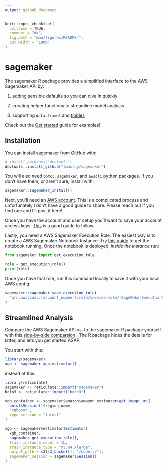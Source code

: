 ```yaml
---
output: github_document
---
```


<!-- README.md is generated from README.Rmd. Please edit that file -->

```r
knitr::opts_chunk$set(
  collapse = TRUE,
  comment = "#>",
  fig.path = "man/figures/README-",
  out.width = "100%"
)
```

# sagemaker

<!-- badges: start -->
<!-- badges: end -->

The sagemaker R package provides a simplified interface
to the AWS Sagemaker API by:

1. adding sensible defaults so you can dive in quickly

2. creating helper functions to streamline model analysis

3. supporting `data.frame`s and [tibbles](https://github.com/tidyverse/tibble)

Check out the 
[Get started](https://tmastny.github.io/sagemaker/articles/sagemaker.html) 
guide for examples!

## Installation

You can install sagemaker from [GitHub](https://github.com/) with:
```r
# install.packages("devtools")
devtools::install_github("tmastny/sagemaker")
```

You will also need `boto3`, `sagemaker`, and `awscli` 
python packages.
If you don't have them, or aren't sure, install with:
```r
sagemaker::sagemaker_install()
```

Next, you'll need an [AWS account](https://aws.amazon.com/premiumsupport/knowledge-center/create-and-activate-aws-account/). 
This is a complicated process and unfortunately I don't have a good guide
to share. Please reach out if you find one and I'll post it here!

Once you have the account and user setup you'll want to
save your account access keys. 
[This](https://www.viget.com/articles/set-up-aws-cli-and-download-your-s3-files-from-the-command-line/)
is a good guide to follow.

Lastly, you need a AWS Sagemaker Execution Role.
The easiest way is to create a AWS Sagemaker Notebook Instance. 
Try [this guide](https://sagemaker-workshop.com/introduction/notebook.html#launch-the-notebook-instance)
to get the notebook running.
Once the notebook is deployed, *inside the instance* run:
```python
from sagemaker import get_execution_role

role = get_execution_role()
print(role)
```

Once you have that role, 
run this command locally 
to save it with your local AWS config:
```r
sagemaker::sagemaker_save_execution_role(
  "arn:aws:iam::[account_number]:role/service-role/[SageMakerExecutionRole]"
)
```

## Streamlined Analysis

Compare the AWS Sagemaker API vs. to the sagemaker R package yourself 
with this [side-by-side comparsion](https://tmastny.github.io/sagemaker/articles/sagemaker-vs-sagemaker.html) 
. 
The R package hides the details for latter, 
and lets you get started ASAP.

You start with this:

```r
library(sagemaker)
xgb <- sagemaker_xgb_estimator()
```

instead of this:

```r
library(reticulate)
sagemaker <- reticulate::import("sagemaker")
boto3 <- reticulate::import("boto3")

xgb_container <- sagemaker$amazon$amazon_estimator$get_image_uri(
  boto3$Session()$region_name,
  "xgboost",
  repo_version = "latest"
)

xgb <- sagemaker$estimator$Estimator(
  xgb_container,
  sagemaker_get_execution_role(),
  train_instance_count = 1L,
  train_instance_type = "ml.m4.xlarge",
  output_path = s3(s3_bucket(), "/models/"),
  sagemaker_session = sagemaker$Session()
)
```

## 
